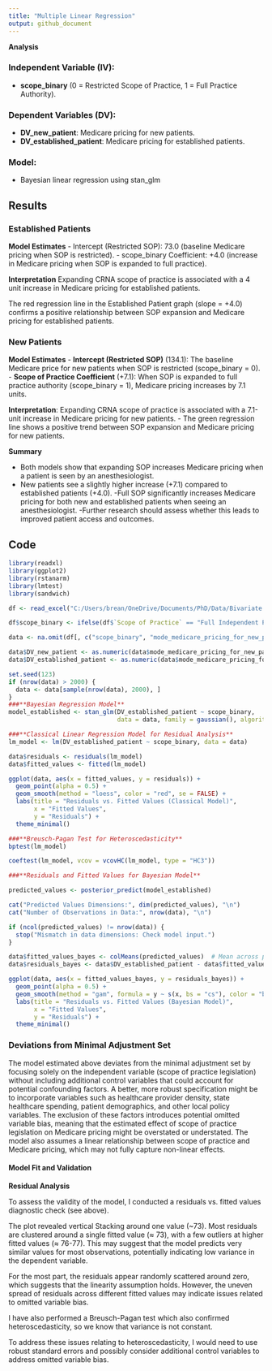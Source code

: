```yaml
---
title: "Multiple Linear Regression"
output: github_document
---
```


**Analysis**

### Independent Variable (IV): 
  - **scope_binary** (0 = Restricted Scope of Practice, 1 = Full Practice Authority).

### Dependent Variables (DV):
  - **DV_new_patient**: Medicare pricing for new patients.
  - **DV_established_patient**: Medicare pricing for established patients.

### Model: 
- Bayesian linear regression using stan_glm 

## Results

### Established Patients

**Model Estimates**
  - Intercept (Restricted SOP): 73.0 (baseline Medicare pricing when SOP is restricted).
  - scope_binary Coefficient: +4.0 (increase in Medicare pricing when SOP is expanded to full practice).

**Interpretation** 
Expanding CRNA scope of practice is associated with a 4 unit increase in Medicare pricing for established patients.

The red regression line in the Established Patient graph (slope = +4.0) confirms a positive relationship between SOP expansion and Medicare pricing for established patients.

### New Patients

**Model Estimates**
- **Intercept (Restricted SOP)** (134.1): The baseline Medicare price for new patients when SOP is restricted (scope_binary = 0).
-  **Scope of Practice Coefficient** (+7.1): When SOP is expanded to full practice authority (scope_binary = 1), Medicare pricing increases by 7.1 units.

**Interpretation**:
Expanding CRNA scope of practice is associated with a 7.1-unit increase in Medicare pricing for new patients.
- The green regression line shows a positive trend between SOP expansion and Medicare pricing for new patients.

**Summary**

  - Both models show that expanding SOP increases Medicare pricing when a patient is seen by an anesthesiologist.
  - New patients see a slightly higher increase (+7.1) compared to established patients (+4.0).
-Full SOP significantly increases Medicare pricing for both new and established patients when seeing an anesthesiologist. 
-Further research should assess whether this leads to improved patient access and outcomes.

## Code

```r

library(readxl)
library(ggplot2)
library(rstanarm)
library(lmtest)
library(sandwich)

df <- read_excel("C:/Users/brean/OneDrive/Documents/PhD/Data/Bivariate anaylsis.xlsx", sheet = 1)

df$scope_binary <- ifelse(df$`Scope of Practice` == "Full Independent Practice Authority", 1, 0)

data <- na.omit(df[, c("scope_binary", "mode_medicare_pricing_for_new_patient", "mode_medicare_pricing_for_established_patient")])

data$DV_new_patient <- as.numeric(data$mode_medicare_pricing_for_new_patient)
data$DV_established_patient <- as.numeric(data$mode_medicare_pricing_for_established_patient)

set.seed(123)
if (nrow(data) > 2000) {
  data <- data[sample(nrow(data), 2000), ]
}
###**Bayesian Regression Model**
model_established <- stan_glm(DV_established_patient ~ scope_binary, 
                              data = data, family = gaussian(), algorithm = "optimizing")

###**Classical Linear Regression Model for Residual Analysis**
lm_model <- lm(DV_established_patient ~ scope_binary, data = data)

data$residuals <- residuals(lm_model)
data$fitted_values <- fitted(lm_model)

ggplot(data, aes(x = fitted_values, y = residuals)) +
  geom_point(alpha = 0.5) +
  geom_smooth(method = "loess", color = "red", se = FALSE) +
  labs(title = "Residuals vs. Fitted Values (Classical Model)",
       x = "Fitted Values",
       y = "Residuals") +
  theme_minimal()

###**Breusch-Pagan Test for Heteroscedasticity**
bptest(lm_model)

coeftest(lm_model, vcov = vcovHC(lm_model, type = "HC3"))

###**Residuals and Fitted Values for Bayesian Model**

predicted_values <- posterior_predict(model_established)

cat("Predicted Values Dimensions:", dim(predicted_values), "\n")
cat("Number of Observations in Data:", nrow(data), "\n")

if (ncol(predicted_values) != nrow(data)) {
  stop("Mismatch in data dimensions: Check model input.")
}

data$fitted_values_bayes <- colMeans(predicted_values)  # Mean across posterior draws
data$residuals_bayes <- data$DV_established_patient - data$fitted_values_bayes  # Compute residuals

ggplot(data, aes(x = fitted_values_bayes, y = residuals_bayes)) +
  geom_point(alpha = 0.5) +
  geom_smooth(method = "gam", formula = y ~ s(x, bs = "cs"), color = "blue", se = FALSE) +
  labs(title = "Residuals vs. Fitted Values (Bayesian Model)",
       x = "Fitted Values",
       y = "Residuals") +
  theme_minimal()


```




### Deviations from Minimal Adjustment Set

The model estimated above deviates from the minimal adjustment set by focusing solely on the independent variable (scope of practice legislation) without including additional control variables that could account for potential confounding factors. A better, more robust specification might be to incorporate variables such as healthcare provider density, state healthcare spending, patient demographics, and other local policy variables. The exclusion of these factors introduces potential omitted variable bias, meaning that the estimated effect of scope of practice legislation on Medicare pricing might be overstated or understated. The model also assumes a linear relationship between scope of practice and Medicare pricing, which may not fully capture non-linear effects. 

#### Model Fit and Validation 

**Residual Analysis**

To assess the validity of the model, I conducted a residuals vs. fitted values diagnostic check (see above).

The plot revealed vertical Stacking around one value (~73). Most residuals are clustered around a single fitted value (≈ 73), with a few outliers at higher fitted values (≈ 76-77).
This may suggest that the model predicts very similar values for most observations, potentially indicating low variance in the dependent variable.

For the most part, the residuals appear randomly scattered around zero, which suggests that the linearity assumption holds. However, the uneven spread of residuals across different fitted values may indicate issues related to omitted variable bias.

I have also performed a Breusch-Pagan test which also confirmed heteroscedasticity, so we know that variance is not constant.

To address these issues relating to heteroscedasticity, I would need to use robust standard errors and possibly consider additional control variables to address omitted variable bias. 


